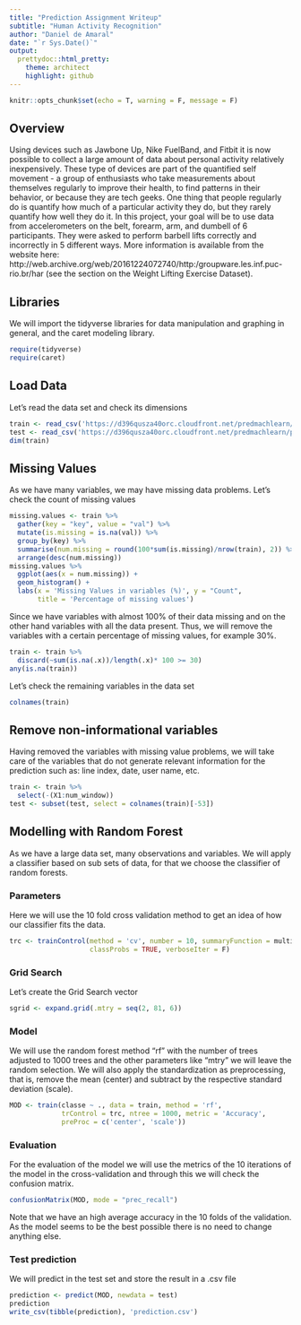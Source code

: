 ```yaml
---
title: "Prediction Assignment Writeup"
subtitle: "Human Activity Recognition"
author: "Daniel de Amaral"
date: "`r Sys.Date()`"
output:
  prettydoc::html_pretty:
    theme: architect
    highlight: github
---
```


```r
knitr::opts_chunk$set(echo = T, warning = F, message = F)
```

## Overview

Using devices such as Jawbone Up, Nike FuelBand, and Fitbit it is now possible to collect a large amount of data about personal activity relatively inexpensively. These type of devices are part of the quantified self movement - a group of enthusiasts who take measurements about themselves regularly to improve their health, to find patterns in their behavior, or because they are tech geeks. One thing that people regularly do is quantify how much of a particular activity they do, but they rarely quantify how well they do it. In this project, your goal will be to use data from accelerometers on the belt, forearm, arm, and dumbell of 6 participants. They were asked to perform barbell lifts correctly and incorrectly in 5 different ways. More information is available from the website here: http://web.archive.org/web/20161224072740/http:/groupware.les.inf.puc-rio.br/har (see the section on the Weight Lifting Exercise Dataset).

## Libraries

We will import the tidyverse libraries for data manipulation and graphing in general, and the caret modeling library.

```r
require(tidyverse)
require(caret)
```

## Load Data

Let's read the data set and check its dimensions

```r
train <- read_csv('https://d396qusza40orc.cloudfront.net/predmachlearn/pml-training.csv')
test <- read_csv('https://d396qusza40orc.cloudfront.net/predmachlearn/pml-testing.csv')
dim(train)
```

## Missing Values

As we have many variables, we may have missing data problems. Let's check the count of missing values

```r
missing.values <- train %>%
  gather(key = "key", value = "val") %>%
  mutate(is.missing = is.na(val)) %>%
  group_by(key) %>%
  summarise(num.missing = round(100*sum(is.missing)/nrow(train), 2)) %>%
  arrange(desc(num.missing)) 
missing.values %>%
  ggplot(aes(x = num.missing)) +
  geom_histogram() +
  labs(x = 'Missing Values in variables (%)', y = "Count", 
       title = 'Percentage of missing values') 
```

Since we have variables with almost 100% of their data missing and on the other hand variables with all the data present. Thus, we will remove the variables with a certain percentage of missing values, for example 30%.

```r
train <- train %>%
  discard(~sum(is.na(.x))/length(.x)* 100 >= 30)
any(is.na(train))
```

Let's check the remaining variables in the data set

```r
colnames(train)
```

## Remove non-informational variables

Having removed the variables with missing value problems, we will take care of the variables that do not generate relevant information for the prediction such as: line index, date, user name, etc.

```r
train <- train %>%
  select(-(X1:num_window))
test <- subset(test, select = colnames(train)[-53])
```

## Modelling with Random Forest

As we have a large data set, many observations and variables. We will apply a classifier based on sub sets of data, for that we choose the classifier of random forests.

### Parameters

Here we will use the 10 fold cross validation method to get an idea of how our classifier fits the data.

```r
trc <- trainControl(method = 'cv', number = 10, summaryFunction = multiClassSummary,
                    classProbs = TRUE, verboseIter = F)
```

### Grid Search

Let's create the Grid Search vector

```r
sgrid <- expand.grid(.mtry = seq(2, 81, 6))
```


### Model

We will use the random forest method "rf" with the number of trees adjusted to 1000 trees and the other parameters like "mtry" we will leave the random selection. We will also apply the standardization as preprocessing, that is, remove the mean (center) and subtract by the respective standard deviation (scale).

```r
MOD <- train(classe ~ ., data = train, method = 'rf', 
             trControl = trc, ntree = 1000, metric = 'Accuracy',
             preProc = c('center', 'scale'))
```

### Evaluation

For the evaluation of the model we will use the metrics of the 10 iterations of the model in the cross-validation and through this we will check the confusion matrix.

```r
confusionMatrix(MOD, mode = "prec_recall")
```

Note that we have an high average accuracy in the 10 folds of the validation. As the model seems to be the best possible there is no need to change anything else.

### Test prediction

We will predict in the test set and store the result in a .csv file

```r
prediction <- predict(MOD, newdata = test)
prediction
write_csv(tibble(prediction), 'prediction.csv')
```

